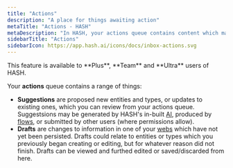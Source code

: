 ```yaml
---
title: "Actions"
description: "A place for things awaiting action"
metaTitle: "Actions - HASH"
metaDescription: "In HASH, your actions queue contains content which may either be unfinished, or is unapproved and awaiting review, helping you separate out 'work in progress' and 'suggested' content from your web."
sidebarTitle: "Actions"
sidebarIcon: https://app.hash.ai/icons/docs/inbox-actions.svg
---
```


<Callout style="information" type="coming-soon">
  This feature is available to **Plus**, **Team** and **Ultra** users of HASH.
</Callout>

Your **actions** queue contains a range of things:

- **Suggestions** are proposed new entities and types, or updates to existing ones, which you can review from your actions queue. Suggestsions may be generated by HASH's in-built [AI](/guide/ai), produced by [flows](/guide/flows), or submitted by other users (where permissions allow).
- **Drafts** are changes to information in one of your [webs](/guide/webs) which have not yet been persisted. Drafts could relate to entities or types which you previously began creating or editing, but for whatever reason did not finish. Drafts can be viewed and furthed edited or saved/discarded from here.